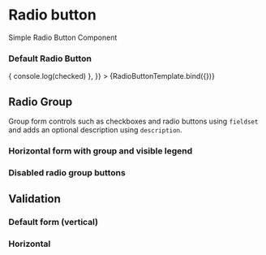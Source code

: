 


<Meta title="Components/Form/RadioButton" component={RadioButton} />

# Radio button

Simple Radio Button Component

### Default Radio Button

<Canvas>
  <Story
    name="RadioButton"
    args={{
      label: 'Radio Button',
      value: 'Button value',
      onChangeRadioBtn: (checked) => {
        console.log(checked)
      },
    }}
  >
    {RadioButtonTemplate.bind({})}
  </Story>
</Canvas>

## Radio Group

Group form controls such as checkboxes and radio buttons using `fieldset` and adds an optional description using `description`.

<Canvas>
  <form>
    <RadioGroup title="Radio Group" description="Radio Group Description">
      <RadioButton label="Radio Button 1" value="button1" />
      <RadioButton label="Radio Button 2" value="button2" />
    </RadioGroup>
  </form>
</Canvas>

### Horizontal form with group and visible legend

<Canvas>
  <form className="horizontal">
    <RadioGroup title="Radio Group" description="Radio Group Description">
      <RadioButton label="Radio Button 1" value="button1" />
      <RadioButton label="Radio Button 2" value="button2" />
    </RadioGroup>
  </form>
</Canvas>

### Disabled radio group buttons

<Canvas>
  <form>
    <RadioGroup title="Radio Group" description="Radio Group Description">
      <RadioButton label="Radio Button 1" value="button1" />
      <RadioButton label="Radio Button 2" value="button2" />
      <RadioButton label="Radio Button 3" value="button3" disabled />
      <RadioButton label="Radio Button 4" value="button4" disabled />
      <RadioButton label="Radio Button 5" value="button5" disabled />
    </RadioGroup>
  </form>
</Canvas>

## Validation

### Default form (vertical)

<Canvas>
  <form>
    <RadioGroup
      title="Radio Group"
      description="Radio Group Description"
      validator={{ message: 'neutral', indicator: 'neutral' }}
    >
      <RadioButton label="Radio Button 1" value="button1" />
      <RadioButton label="Radio Button 2" value="button2" />
    </RadioGroup>
    <RadioGroup
      title="Valid Radio Group"
      description="Radio Group Description"
      validator={{ message: 'valid', indicator: 'valid' }}
    >
      <RadioButton label="Radio Button 1" value="button1" />
      <RadioButton label="Radio Button 2" value="button2" />
    </RadioGroup>
    <RadioGroup
      title="Invalid Radio Group"
      description="Radio Group Description"
      validator={{ message: 'Invalid', indicator: 'invalid' }}
    >
      <RadioButton label="Radio Button 1" value="button1" />
      <RadioButton label="Radio Button 2" value="button2" />
    </RadioGroup>
  </form>
</Canvas>

### Horizontal

<Canvas>
  <form className="horizontal">
    <RadioGroup
      title="Valid Radio Group"
      description="Radio Group Description"
      validator={{ message: 'valid', indicator: 'valid' }}
    >
      <RadioButton label="One" value="button1" />
      <RadioButton label="Two" value="button2" />
    </RadioGroup>
    <RadioGroup
      title="Invalid Radio Group"
      description="Radio Group Description"
      validator={{ message: 'Invalid', indicator: 'invalid' }}
    >
      <RadioButton label="One" value="button1" />
      <RadioButton label="Two" value="button2" />
    </RadioGroup>
  </form>
</Canvas>

<ArgsTable of={RadioButton} />
